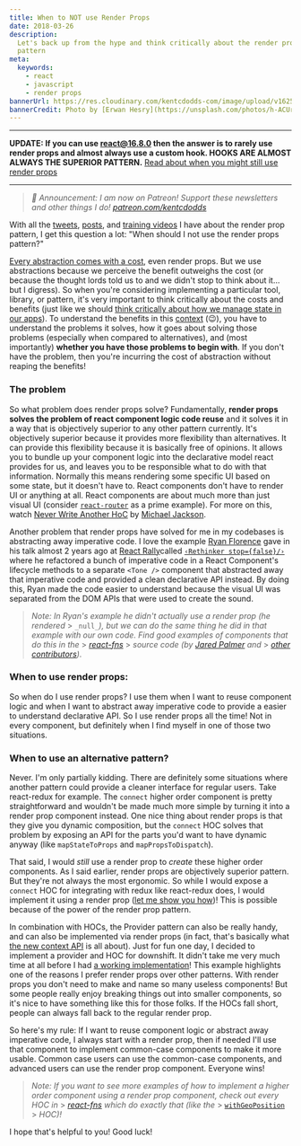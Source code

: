 ```yaml
---
title: When to NOT use Render Props
date: 2018-03-26
description:
  Let's back up from the hype and think critically about the render props
  pattern
meta:
  keywords:
    - react
    - javascript
    - render props
bannerUrl: https://res.cloudinary.com/kentcdodds-com/image/upload/v1625033514/kentcdodds.com/content/blog/when-to-not-use-render-props/banner.jpg
bannerCredit: Photo by [Erwan Hesry](https://unsplash.com/photos/h-ACUrBngrw)
---
```


---

**UPDATE: If you can use react@16.8.0 then the answer is to rarely use render
props and almost always use a custom hook. HOOKS ARE ALMOST ALWAYS THE SUPERIOR
PATTERN.**
[Read about when you might still use render props](/blog/react-hooks-whats-going-to-happen-to-render-props)

---

> _🚨 Announcement: I am now on Patreon! Support these newsletters and other
> things I do!_ [_patreon.com/kentcdodds_](https://www.patreon.com/kentcdodds)

With all the [tweets](https://twitter.com/kentcdodds/status/957388589171539968),
[posts](/blog/answers-to-common-questions-about-render-props), and
[training videos](https://egghead.io/lessons/react-use-render-props-with-react)
I have about the render prop pattern, I get this question a lot: "When should I
not use the render props pattern?"

[Every abstraction comes with a cost](https://twitter.com/kentcdodds/status/972468078813446149),
even render props. But we use abstractions because we perceive the benefit
outweighs the cost (or because the thought lords told us to and we didn't stop
to think about it... but I digress). So when you're considering implementing a
particular tool, library, or pattern, it's very important to think critically
about the costs and benefits (just like we should
[think critically about how we manage state in our apps](/blog/application-state-management)).
To understand the benefits in this [context](/blog/reacts-new-context-api) (😉),
you have to understand the problems it solves, how it goes about solving those
problems (especially when compared to alternatives), and (most importantly)
**whether you have those problems to begin with**. If you don't have the
problem, then you're incurring the cost of abstraction without reaping the
benefits!

### The problem

So what problem does render props solve? Fundamentally, **render props solves
the problem of react component logic code reuse** and it solves it in a way that
is objectively superior to any other pattern currently. It's objectively
superior because it provides more flexibility than alternatives. It can provide
this flexibility because it is basically free of opinions. It allows you to
bundle up your component logic into the declarative model react provides for us,
and leaves you to be responsible what to do with that information. Normally this
means rendering some specific UI based on some state, but it doesn't have to.
React components don't have to render UI or anything at all. React components
are about much more than just visual UI (consider
[`react-router`](https://reacttraining.com/react-router) as a prime example).
For more on this, watch [Never Write Another HoC](https://youtu.be/BcVAq3YFiuc)
by [Michael Jackson](https://twitter.com/mjackson).

Another problem that render props have solved for me in my codebases is
abstracting away imperative code. I love the example
[Ryan Florence](https://twitter.com/ryanflorence) gave in his talk almost 2
years ago at [React Rally](http://www.reactrally.com)called
[`‹Rethinker stop={false}/›`](https://youtu.be/kp-NOggyz54) where he refactored
a bunch of imperative code in a React Component's lifecycle methods to a
separate `<Tone />` component that abstracted away that imperative code and
provided a clean declarative API instead. By doing this, Ryan made the code
easier to understand because the visual UI was separated from the DOM APIs that
were used to create the sound.

> _Note: In Ryan's example he didn't actually use a render prop (he rendered_ >
> `_null_`_), but we can do the same thing he did in that example with our own
> code. Find good examples of components that do this in the_ >
> [_react-fns_](https://github.com/jaredpalmer/react-fns/tree/master/src) >
> _source code (by_ [_Jared Palmer_](https://twitter.com/jaredpalmer) _and_ >
> [_other contributors_](https://github.com/jaredpalmer/react-fns/blob/master/README.md#contributors)_)._

### When to use render props:

So when do I use render props? I use them when I want to reuse component logic
and when I want to abstract away imperative code to provide a easier to
understand declarative API. So I use render props all the time! Not in every
component, but definitely when I find myself in one of those two situations.

### When to use an alternative pattern?

Never. I'm only partially kidding. There are definitely some situations where
another pattern could provide a cleaner interface for regular users. Take
react-redux for example. The `connect` higher order component is pretty
straightforward and wouldn't be made much more simple by turning it into a
render prop component instead. One nice thing about render props is that they
give you dynamic composition, but the `connect` HOC solves that problem by
exposing an API for the parts you'd want to have dynamic anyway (like
`mapStateToProps` and `mapPropsToDispatch`).

That said, I would _still_ use a render prop to _create_ these higher order
components. As I said earlier, render props are objectively superior pattern.
But they're not always the most ergonomic. So while I would expose a `connect`
HOC for integrating with redux like react-redux does, I would implement it using
a render prop
([let me show you how](https://egghead.io/lessons/react-implement-a-higher-order-component-with-render-props))!
This is possible because of the power of the render prop pattern.

In combination with HOCs, the Provider pattern can also be really handy, and can
also be implemented via render props (in fact, that's basically what
[the new context API](/blog/reacts-new-context-api) is all about). Just for fun
one day, I decided to implement a provider and HOC for downshift. It didn't take
me very much time at all before I had
[a working implementation](https://codesandbox.io/s/017n1jqo00)! This example
highlights one of the reasons I prefer render props over other patterns. With
render props you don't need to make and name so many useless components! But
some people really enjoy breaking things out into smaller components, so it's
nice to have something like this for those folks. If the HOCs fall short, people
can always fall back to the regular render prop.

So here's my rule: If I want to reuse component logic or abstract away
imperative code, I always start with a render prop, then if needed I'll use that
component to implement common-case components to make it more usable. Common
case users can use the common-case components, and advanced users can use the
render prop component. Everyone wins!

> _Note: If you want to see more examples of how to implement a higher order
> component using a render prop component, check out every HOC in_ >
> [_react-fns_](https://github.com/jaredpalmer/react-fns/tree/master/src) _which
> do exactly that (like the_ >
> [`withGeoPosition`](https://github.com/jaredpalmer/react-fns/blob/052ea56092c53946c7937e1d32adf78a7d37d6f3/src/GeoPosition/withGeoPosition.tsx) >
> _HOC)!_

I hope that's helpful to you! Good luck!
